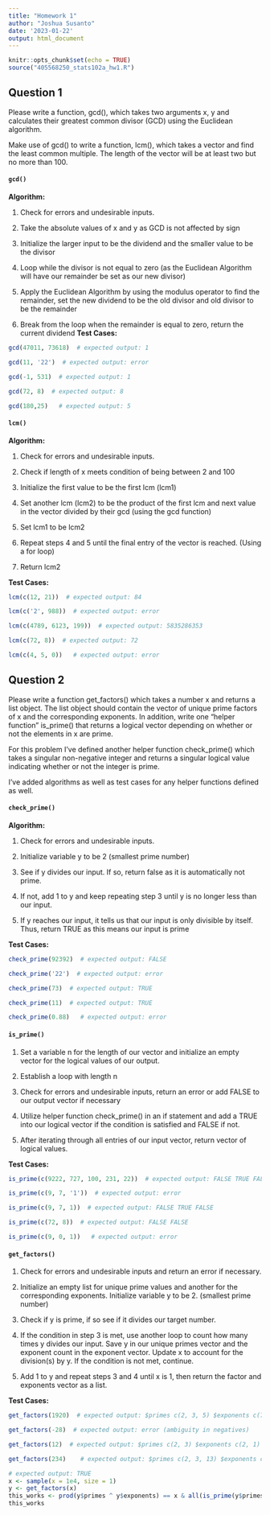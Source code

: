 ```yaml
---
title: "Homework 1"
author: "Joshua Susanto"
date: '2023-01-22'
output: html_document
---
```


```r
knitr::opts_chunk$set(echo = TRUE)
source("405568250_stats102a_hw1.R")
```

## Question 1

Please write a function, gcd(), which takes two arguments x, y and calculates their greatest
common divisor (GCD) using the Euclidean algorithm.

Make use of gcd() to write a function, lcm(), which takes a vector and find the least common
multiple. The length of the vector will be at least two but no more than 100.

#### **`gcd()`**

**Algorithm:**

1. Check for errors and undesirable inputs.

2. Take the absolute values of x and y as GCD is not affected by sign

3. Initialize the larger input to be the dividend and the smaller value to be the divisor

4. Loop while the divisor is not equal to zero (as the Euclidean Algorithm will have our remainder be set as our new divisor)

5. Apply the Euclidean Algorithm by using the modulus operator to find the remainder, set the new dividend to be the old divisor and old divisor to be the remainder

6. Break from the loop when the remainder is equal to zero, return the current dividend
**Test Cases:**
```r
gcd(47011, 73618)  # expected output: 1
```
```r
gcd(11, '22')  # expected output: error
```
```r
gcd(-1, 531)  # expected output: 1
```
```r
gcd(72, 8)  # expected output: 8
```
```r
gcd(180,25)   # expected output: 5
```



#### **`lcm()`**

**Algorithm:**

1. Check for errors and undesirable inputs.

2. Check if length of x meets condition of being between 2 and 100

3. Initialize the first value to be the first lcm (lcm1)

4. Set another lcm (lcm2) to be the product of the first lcm and next value in the vector divided by their gcd (using the gcd function)

5. Set lcm1 to be lcm2

6. Repeat steps 4 and 5 until the final entry of the vector is reached. (Using a for loop)

7. Return lcm2

**Test Cases:**
```r
lcm(c(12, 21))  # expected output: 84
```
```r
lcm(c('2', 988))  # expected output: error
```
```r
lcm(c(4789, 6123, 199))  # expected output: 5835286353
```
```r
lcm(c(72, 8))  # expected output: 72
```
```r
lcm(c(4, 5, 0))   # expected output: error
```

## Question 2

Please write a function get_factors() which takes a number x and returns a list object. The list
object should contain the vector of unique prime factors of x and the corresponding exponents. In addition, write one “helper function” is_prime() that returns a logical vector depending on
whether or not the elements in x are prime.




For this problem I've defined another helper function check_prime() which takes a singular non-negative integer and returns a singular logical value indicating whether or not the integer is prime.

I've added algorithms as well as test cases for any helper functions defined as well.


#### **`check_prime()`**

**Algorithm:**

1. Check for errors and undesirable inputs. 

2. Initialize variable y to be 2 (smallest prime number)

3. See if y divides our input. If so, return false as it is automatically not prime.

4. If not, add 1 to y and keep repeating step 3 until y is no longer less than our input.

5. If y reaches our input, it tells us that our input is only divisible by itself. Thus, return TRUE as this means our input is prime

**Test Cases:**
```r
check_prime(92392)  # expected output: FALSE
```
```r
check_prime('22')  # expected output: error
```
```r
check_prime(73)  # expected output: TRUE
```
```r
check_prime(11)  # expected output: TRUE
```
```r
check_prime(0.88)   # expected output: error
```

#### **`is_prime()`** 

1. Set a variable n for the length of our vector and initialize an empty vector for the logical values of our output.

2. Establish a loop with length n

3. Check for errors and undesirable inputs, return an error or add FALSE to our output vector if necessary

4. Utilize helper function check_prime() in an if statement and add a TRUE into our logical vector if the condition is satisfied and FALSE if not.

5. After iterating through all entries of our input vector, return vector of logical values.

**Test Cases:**
```r
is_prime(c(9222, 727, 100, 231, 22))  # expected output: FALSE TRUE FALSE FALSE FALSE
```
```r
is_prime(c(9, 7, '1'))  # expected output: error
```
```r
is_prime(c(9, 7, 1))  # expected output: FALSE TRUE FALSE
```
```r
is_prime(c(72, 8))  # expected output: FALSE FALSE
```
```r
is_prime(c(9, 0, 1))   # expected output: error
```

#### **`get_factors()`** 

1. Check for errors and undesirable inputs and return an error if necessary.

2. Initialize an empty list for unique prime values and another for the corresponding exponents. Initialize variable y to be 2. (smallest prime number)

3. Check if y is prime, if so see if it divides our target number.

4. If the condition in step 3 is met, use another loop to count how many times y divides our input. Save y in our unique primes vector and the exponent count in the exponent vector. Update x to account for the division(s) by y. If the condition is not met, continue.

5. Add 1 to y and repeat steps 3 and 4 until x is 1, then return the factor and exponents vector as a list.

**Test Cases:**
```r
get_factors(1920)  # expected output: $primes c(2, 3, 5) $exponents c(7, 1, 1)
```
```r
get_factors(-28)  # expected output: error (ambiguity in negatives)
```
```r
get_factors(12)  # expected output: $primes c(2, 3) $exponents c(2, 1)
```
```r
get_factors(234)    # expected output: $primes c(2, 3, 13) $exponents c(1, 2, 1)
```
```r
# expected output: TRUE
x <- sample(x = 1e4, size = 1)
y <- get_factors(x)
this_works <- prod(y$primes ^ y$exponents) == x & all(is_prime(y$primes)) 
this_works
```

